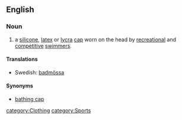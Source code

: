 ==English==
===Noun===
{{en-noun|sg=[[swim]] [[cap]]}}
#a [[silicone]], [[latex]] or [[Lycra|lycra]] [[cap]] worn on the head by [[recreation]]al and [[competitive]] [[swimmer]]s.

====Translations====
{{trans-top|a silicone, latex or lycra cap worn on the head}}
{{trans-mid}}
*Swedish: [[badmössa]] {{c}}
{{trans-bottom}}

====Synonyms====
*[[bathing cap]]

[[category:Clothing]]
[[category:Sports]]
